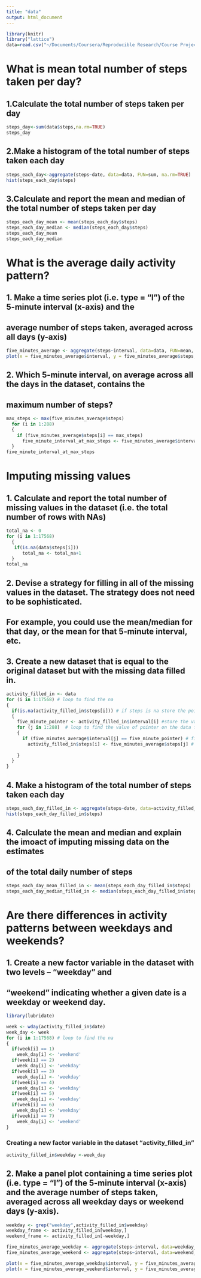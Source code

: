 ```yaml
---
title: "data"
output: html_document
---
```

```r
library(knitr)
library("lattice")
data=read.csv("~/Documents/Coursera/Reproducible Research/Course Project 1/activity.csv")
```
# What is mean total number of steps taken per day?

## 1.Calculate the total number of steps taken per day
```r
steps_day<-sum(data$steps,na.rm=TRUE)
steps_day
```

## 2.Make a histogram of the total number of steps taken each day
```r
steps_each_day<-aggregate(steps~date, data=data, FUN=sum, na.rm=TRUE)
hist(steps_each_day$steps)
```

## 3.Calculate and report the mean and median of the total number of steps taken per day
```r
steps_each_day_mean <- mean(steps_each_day$steps)
steps_each_day_median <- median(steps_each_day$steps)
steps_each_day_mean
steps_each_day_median
```

# What is the average daily activity pattern?

## 1. Make a time series plot (i.e. type = "l") of the 5-minute interval (x-axis) and the 
## average number of steps taken, averaged across all days (y-axis)
```r
five_minutes_average <- aggregate(steps~interval, data=data, FUN=mean, na.rm=TRUE)
plot(x = five_minutes_average$interval, y = five_minutes_average$steps, type = "l")
```

## 2. Which 5-minute interval, on average across all the days in the dataset, contains the 
## maximum number of steps?
```r
max_steps <- max(five_minutes_average$steps)
  for (i in 1:288) 
  {
    if (five_minutes_average$steps[i] == max_steps)
      five_minute_interval_at_max_steps <- five_minutes_average$interval[i]
  }
five_minute_interval_at_max_steps 
```

# Imputing missing values

## 1. Calculate and report the total number of missing values in the dataset (i.e. the total number of rows with NAs)
```r
total_na <- 0
for (i in 1:17568)
  {
   if(is.na(data$steps[i])) 
      total_na <- total_na+1 
  }
total_na
```

## 2. Devise a strategy for filling in all of the missing values in the dataset. The strategy does not need to be sophisticated. 
## For example, you could use the mean/median for that day, or the mean for that 5-minute interval, etc.

## 3. Create a new dataset that is equal to the original dataset but with the missing data filled in.
```r
activity_filled_in <- data
for (i in 1:17568) # loop to find the na
{
  if(is.na(activity_filled_in$steps[i])) # if steps is na store the pointer 
  { 
    five_minute_pointer <- activity_filled_in$interval[i] #store the value of pointer to find the mean on five minute interval
    for (j in 1:288)  # loop to find the value of pointer on the data frame of five minute interval
    {
      if (five_minutes_average$interval[j] == five_minute_pointer) # finding the value of mean of five minute interval data frame
        activity_filled_in$steps[i] <- five_minutes_average$steps[j] # replacing the na by the mean in that fime minute interval 
      
    }
  }
}
```

## 4.  Make a histogram of the total number of steps taken each day
```r
steps_each_day_filled_in <- aggregate(steps~date, data=activity_filled_in, FUN=sum, na.rm=TRUE)
hist(steps_each_day_filled_in$steps)
```

## 4. Calculate the mean and median and explain the imoact of imputing missing data on the estimates 
## of the total daily number of steps
```r
steps_each_day_mean_filled_in <- mean(steps_each_day_filled_in$steps)
steps_each_day_median_filled_in <- median(steps_each_day_filled_in$steps)
```

# Are there differences in activity patterns between weekdays and weekends?

## 1. Create a new factor variable in the dataset with two levels – “weekday” and 
## “weekend” indicating whether a given date is a weekday or weekend day.

```r

library(lubridate)

week <- wday(activity_filled_in$date)
week_day <- week
for (i in 1:17568) # loop to find the na
{
  if(week[i] == 1)
    week_day[i] <- 'weekend'
  if(week[i] == 2)
    week_day[i] <- 'weekday'
  if(week[i] == 3)
    week_day[i] <- 'weekday'
  if(week[i] == 4)
    week_day[i] <- 'weekday'
  if(week[i] == 5)
    week_day[i] <- 'weekday'
  if(week[i] == 6)
    week_day[i] <- 'weekday'
  if(week[i] == 7)
    week_day[i] <- 'weekend'
}
```

### Creating a new factor variable in the dataset "activity_filled_in" 
```r
activity_filled_in$weekday <-week_day
```
## 2. Make a panel plot containing a time series plot (i.e. type = "l") of the 5-minute interval (x-axis) and the average number of steps taken, averaged across all weekday days or weekend days (y-axis).
```r
weekday <- grep("weekday",activity_filled_in$weekday)
weekday_frame <- activity_filled_in[weekday,]
weekend_frame <- activity_filled_in[-weekday,]

five_minutes_average_weekday <- aggregate(steps~interval, data=weekday_frame, FUN=mean, na.rm=TRUE)
five_minutes_average_weekend <- aggregate(steps~interval, data=weekend_frame, FUN=mean, na.rm=TRUE)

plot(x = five_minutes_average_weekday$interval, y = five_minutes_average_weekday$steps, type = "l") 
plot(x = five_minutes_average_weekend$interval, y = five_minutes_average_weekend$steps, type = "l") 
```


